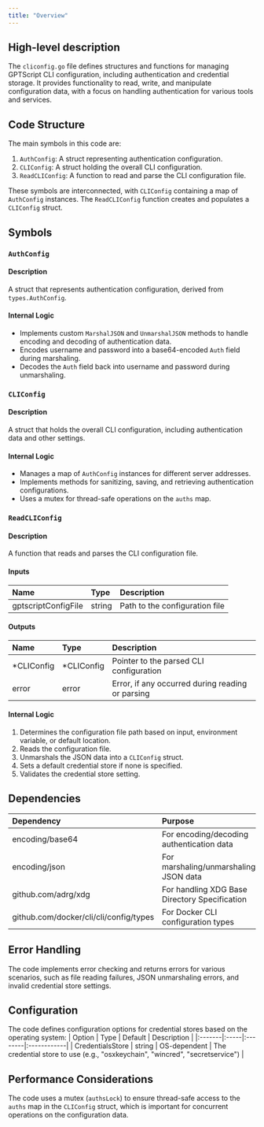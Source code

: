 ```yaml
---
title: "Overview"
---
```


## High-level description
The `cliconfig.go` file defines structures and functions for managing GPTScript CLI configuration, including authentication and credential storage. It provides functionality to read, write, and manipulate configuration data, with a focus on handling authentication for various tools and services.

## Code Structure
The main symbols in this code are:
1. `AuthConfig`: A struct representing authentication configuration.
2. `CLIConfig`: A struct holding the overall CLI configuration.
3. `ReadCLIConfig`: A function to read and parse the CLI configuration file.

These symbols are interconnected, with `CLIConfig` containing a map of `AuthConfig` instances. The `ReadCLIConfig` function creates and populates a `CLIConfig` struct.

## Symbols

### `AuthConfig`
#### Description
A struct that represents authentication configuration, derived from `types.AuthConfig`.

#### Internal Logic
- Implements custom `MarshalJSON` and `UnmarshalJSON` methods to handle encoding and decoding of authentication data.
- Encodes username and password into a base64-encoded `Auth` field during marshaling.
- Decodes the `Auth` field back into username and password during unmarshaling.

### `CLIConfig`
#### Description
A struct that holds the overall CLI configuration, including authentication data and other settings.

#### Internal Logic
- Manages a map of `AuthConfig` instances for different server addresses.
- Implements methods for sanitizing, saving, and retrieving authentication configurations.
- Uses a mutex for thread-safe operations on the `auths` map.

### `ReadCLIConfig`
#### Description
A function that reads and parses the CLI configuration file.

#### Inputs
| Name | Type | Description |
|:-----|:-----|:------------|
| gptscriptConfigFile | string | Path to the configuration file |

#### Outputs
| Name | Type | Description |
|:-----|:-----|:------------|
| *CLIConfig | *CLIConfig | Pointer to the parsed CLI configuration |
| error | error | Error, if any occurred during reading or parsing |

#### Internal Logic
1. Determines the configuration file path based on input, environment variable, or default location.
2. Reads the configuration file.
3. Unmarshals the JSON data into a `CLIConfig` struct.
4. Sets a default credential store if none is specified.
5. Validates the credential store setting.

## Dependencies
| Dependency | Purpose |
|:-----------|:--------|
| encoding/base64 | For encoding/decoding authentication data |
| encoding/json | For marshaling/unmarshaling JSON data |
| github.com/adrg/xdg | For handling XDG Base Directory Specification |
| github.com/docker/cli/cli/config/types | For Docker CLI configuration types |

## Error Handling
The code implements error checking and returns errors for various scenarios, such as file reading failures, JSON unmarshaling errors, and invalid credential store settings.

## Configuration
The code defines configuration options for credential stores based on the operating system:
| Option | Type | Default | Description |
|:-------|:-----|:--------|:------------|
| CredentialsStore | string | OS-dependent | The credential store to use (e.g., "osxkeychain", "wincred", "secretservice") |

## Performance Considerations
The code uses a mutex (`authsLock`) to ensure thread-safe access to the `auths` map in the `CLIConfig` struct, which is important for concurrent operations on the configuration data.